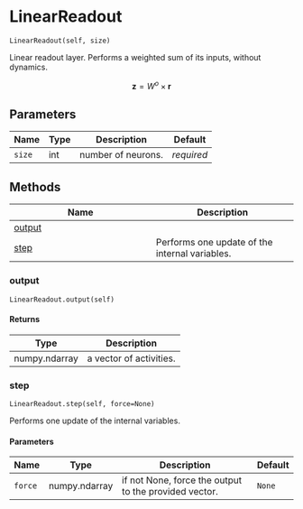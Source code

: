 # LinearReadout { #water_tank.LinearReadout }

`LinearReadout(self, size)`

Linear readout layer. Performs a weighted sum of its inputs, without dynamics.

$$\mathbf{z} = W^o \times \mathbf{r}$$

## Parameters

| Name   | Type   | Description        | Default    |
|--------|--------|--------------------|------------|
| `size` | int    | number of neurons. | _required_ |

## Methods

| Name | Description |
| --- | --- |
| [output](#water_tank.LinearReadout.output) |  |
| [step](#water_tank.LinearReadout.step) | Performs one update of the internal variables. |

### output { #water_tank.LinearReadout.output }

`LinearReadout.output(self)`

#### Returns

| Type          | Description             |
|---------------|-------------------------|
| numpy.ndarray | a vector of activities. |

### step { #water_tank.LinearReadout.step }

`LinearReadout.step(self, force=None)`

Performs one update of the internal variables.

#### Parameters

| Name    | Type          | Description                                           | Default   |
|---------|---------------|-------------------------------------------------------|-----------|
| `force` | numpy.ndarray | if not None, force the output to the provided vector. | `None`    |